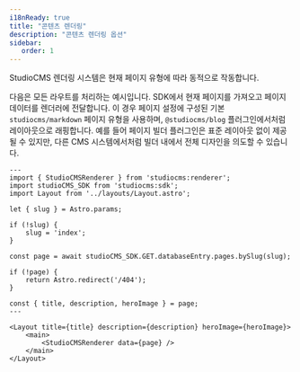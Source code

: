 ```yaml
---
i18nReady: true
title: "콘텐츠 렌더링"
description: "콘텐츠 렌더링 옵션"
sidebar:
   order: 1
---
```


StudioCMS 렌더링 시스템은 현재 페이지 유형에 따라 동적으로 작동합니다.

다음은 모든 라우트를 처리하는 예시입니다. SDK에서 현재 페이지를 가져오고 페이지 데이터를 렌더러에 전달합니다. 이 경우 페이지 설정에 구성된 기본 `studiocms/markdown` 페이지 유형을 사용하며, `@studiocms/blog` 플러그인에서처럼 레이아웃으로 래핑합니다. 예를 들어 페이지 빌더 플러그인은 표준 레이아웃 없이 제공될 수 있지만, 다른 CMS 시스템에서처럼 빌더 내에서 전체 디자인을 의도할 수 있습니다.

```astro title="src/pages/[...slug].astro"
---
import { StudioCMSRenderer } from 'studiocms:renderer';
import studioCMS_SDK from 'studiocms:sdk';
import Layout from '../layouts/Layout.astro';

let { slug } = Astro.params;

if (!slug) {
	slug = 'index';
}

const page = await studioCMS_SDK.GET.databaseEntry.pages.bySlug(slug);

if (!page) {
	return Astro.redirect('/404');
}

const { title, description, heroImage } = page;
---

<Layout title={title} description={description} heroImage={heroImage}>
	<main>
		<StudioCMSRenderer data={page} />
	</main>
</Layout>
```
